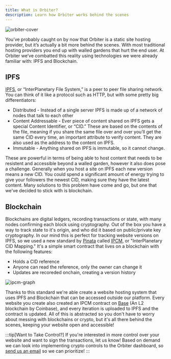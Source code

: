 ```yaml
---
title: What is Orbiter?
description: Learn how Orbiter works behind the scenes
---
```


![orbiter-cover](https://cdn.orbiter.host/ipfs/bafybeiguyvehgaqu7pormagesevg565egjud7v4k534gn24ypsde4gvpji?filename=cover.jpg)

You’ve probably caught on by now that Orbiter is a static site hosting provider, but it’s actually a bit more behind the scenes. With most traditional hosting providers you end up with walled gardens that hurt the end user. At Orbiter we’ve combatted this reality using technologies we were already familiar with: IPFS and Blockchain.

## IPFS

[IPFS](https://ipfs.io), or “InterPlanetary File System,” is a peer to peer file sharing network. You can think of it like a protocol such as HTTP, but with some pretty big differentiators:

- Distributed - Instead of a single server IPFS is made up of a network of nodes that talk to each other
- Content Addressable - Ever piece of content shared on IPFS gets a special Content Identifier, or “CID.” These are based on the contents of the file, meaning if you share the same file over and over you’ll get the same CID every time, an important attribute to verify content. They are also used as the address to the content on IPFS.
- Immutable - Anything shared on IPFS is immutable, so it cannot change.

These are powerful in terms of being able to host content that needs to be resistent and accessible beyond a walled garden, however it also does pose a challenge. Generally when you host a site on IPFS each new version means a new CID. You could spend a significant amount of energy trying to give your followers the newest CID, making sure they have the latest content. Many solutions to this problem have come and go, but one that we've decided to stick with is blockchain.

## Blockchain

Blockchains are digital ledgers, recording transactions or state, with many nodes confirming each block using cryptography. Out of the box you have a way to track state to it's origin, and who did it based on public/private key cryptography. In our mind this is perfect for tracking website versions on IPFS, so we used a new standard by [Pinata](https://pinata.cloud) called [IPCM](https://ipcm.dev), or "InterPlanetary CID Mapping." It's a simple smart contract that lives on a blockchain with the following features:

- Holds a CID reference
- Anyone can read the reference, only the owner can change it
- Updates are recoreded onchain, creating a version history

![ipcm-graph](https://cdn.orbiter.host/ipfs/bafkreihu3brxk62pvztqfpoznhxtc3puxwn3ifhbtbob6etwq54thyhs74)

Thanks to this standard we're able create a website hosting system that uses IPFS and Blockchain that can be accessed outside our platform. Every website you create also created an IPCM contract on [Base](https://base.org) (An L2 blockchain by Coinbase), and every iteration is uploaded to IPFS and the contract is updated. All of this is abstracted so you don't have to worry about messing with blockchains or crypto, but it's all there behind the scenes, keeping your website open and accessible!

:::tip[Want to Take Control?]
If you're interested in more control over your website and want to sign the transactions, let us know! Based on demand we can look into implementing crypto controls to the Orbiter dashboard, so [send us an email](mailto:steve@orbiter.host,justin@orbiter.host) so we can prioritize!
:::
